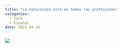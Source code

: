 ```yaml
---
title: "La naturaleza está en todas las profesiones"
categories:
  - talk
  - Español
date: 2021-04-24
---
```


![](evento_verde2021.jpg)